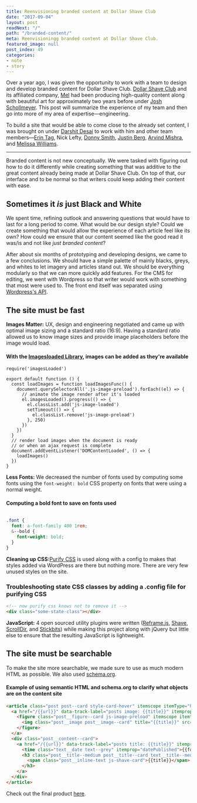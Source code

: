 ```yaml
---
title: Reenvisioning branded content at Dollar Shave Club
date: "2017-09-04"
layout: post
readNext: "/"
path: "/branded-content/"
meta: Reenvisioningg branded content at Dollar Shave Club.
featured_image: null
post_index: 49
categories:
- note
- story
---
```


Over a year ago, I was given the opportunity to work with a team to design and develop branded content for Dollar Shave Club. [Dollar Shave Club](https://www.dollarshaveclub.com) and its affiliated company, [Mel](https://melmagazine.com/) had been producing high-quality content along with beautiful art for approximately two years before under [Josh Schollmeyer](https://www.linkedin.com/in/jschollmeyer/). This post will summarize the experience of my team and then go into more of my area of expertise—engineering.


To build a site that would be able to come close to the already set content, I was brought on under [Darshit Desai](https://www.linkedin.com/in/darshitdesai/) to work with him and other team members—[Erin Tag](https://www.linkedin.com/in/erin-taj-12596946/), Nick Lefty, [Donny Smith](https://www.linkedin.com/in/donnysmith/), [Justin Berg](https://www.linkedin.com/in/justin-berg-93722b2/), [Arvind Mishra](https://www.linkedin.com/in/arvindmishra1/), and [Melissa Williams](https://www.linkedin.com/in/melwilms/).


----

Branded content is not new conceptually. We were tasked with figuring out how to do it differently while creating something that was additive to the great content already being made at Dollar Shave Club. On top of that, our interface and to be normal so that writers could keep adding their content with ease.

## Sometimes it _is_ just Black and White

We spent time, refining outlook and answering questions that would have to last for a long period to come. What would be our design style? Could we create something that would allow the experience of each article feel like its own? How could we ensure that our content seemed like the good read it was/is and not like _just branded content_?

After about six months of prototyping and developing designs, we came to a few conclusions. We should have a simple palette of mainly blacks, greys, and whites to let imagery and articles stand out. We should be everything modularly so that we can more quickly add features. For the CMS for editing, we went with Wordpress so that writer would work with something that most were used to. The front end itself was separated using [Wordpress's API](https://wordpress.org/plugins/rest-api/). 

## The site must be fast

**Images Matter:** UX, design and engineering negotiated and came up with optimal image sizing and a standard ratio (16:9). Having a standard ratio allowed us to know image sizes and provide image placeholders before the image would load. 

#### With the [Imagesloaded Library](https://github.com/desandro/imagesloaded), images can be added as they're available
```
require('imagesLoaded')

export default function () {
  const loadImages = function loadImagesFunc() {
    document.querySelectorAll('.js-image-preload').forEach((el) => {
      // animate the image render after it's loaded
      el.imagesLoaded().progress(() => {
        el.classList.add('js-image-loaded')
        setTimeout(() => {
          el.classList.remove('js-image-preload')
        }, 250)
      })
    })
  }
  // render load images when the document is ready
  // or when an ajax request is complete
  document.addEventListener('DOMContentLoaded', () => {
    loadImages()
  })
}

```


**Less Fonts:** We decreased the number of fonts used by computing some fonts using the `font-weight: bold` CSS property on fonts that were using a normal weight. 

#### Computing a bold font to save on fonts used

```css

.font {
  font: a-font-family 400 1rem;
  &--bold {
    font-weight: bold;
  }
}

```

**Cleaning up CSS:**[Purify CSS](https://github.com/purifycss/purifycss) is used along with a config to makes that styles added via WordPress are there but nothing more. There are very few unused styles on the site. 

### Troubleshooting state CSS classes by adding a .config file for purifying CSS

```html
<!-- now purify css knows not to remove it -->
<div class="some-state-class"></div>
```

**JavaScript:** 4 open sourced utility plugins were written ([Reframe.js](https://github.com/dollarshaveclub/reframe.js), [Shave](https://github.com/dollarshaveclub/shave), [ScrollDir](https://github.com/dollarshaveclub/scrolldir), and [Stickbits](https://github.com/dollarshaveclub/stickybits)) while making this project along with jQuery but little else to ensure that the resulting JavaScript is lightweight.

## The site must be searchable 

To make the site more searchable, we made sure to use as much modern HTML as possible. We also used [schema.org](http://schema.org/).

#### Example of using semantic HTML and schema.org to clarify what objects are on the content site

```html
<article class="post post--card style-card-hover" itemscope itemType="http://schema.org/Article">
  <a href="/{{url}}" data-track-label="posts image: {{title}}" itemprop="url">
    <figure class="post__figure--card js-image-preload" itemscope itemtype="http://schema.org/ImageObject">
      <img class="post__image post__image--card" title="{{title}}" src="{{media.small}}" alt="{{title}}" itemprop="contentURL" />
    </figure>
  </a>
  <div class="post__content--card">
    <a href="/{{url}}" data-track-label="posts title: {{title}}" itemprop="url">
      <time class="text__date text--grey" itemprop="datePublished">{{formatted_date}}</time>
      <h3 class="post__title--medium post__title--card text__title--medium" itemprop="headline">
        <span class="post__inline-text js-shave-card">{{title}}</span>
      </h3>
    </a>
  </div>
</article>
```


Check out the final product [here](https://content.dollarshaveclub.com).
